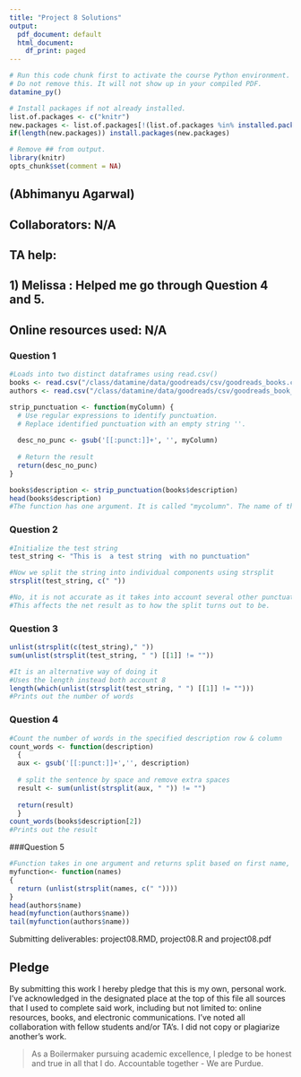 ```yaml
---
title: "Project 8 Solutions"
output:
  pdf_document: default
  html_document:
    df_print: paged
---
```


```r
# Run this code chunk first to activate the course Python environment.
# Do not remove this. It will not show up in your compiled PDF.
datamine_py()

# Install packages if not already installed.
list.of.packages <- c("knitr")
new.packages <- list.of.packages[!(list.of.packages %in% installed.packages()[,"Package"])]
if(length(new.packages)) install.packages(new.packages)

# Remove ## from output.
library(knitr)
opts_chunk$set(comment = NA)
```

## (Abhimanyu Agarwal)

## Collaborators: N/A
## TA help: 
## 1) Melissa : Helped me go through Question 4 and 5. 
## Online resources used: N/A 

### Question 1
```r
#Loads into two distinct dataframes using read.csv()
books <- read.csv("/class/datamine/data/goodreads/csv/goodreads_books.csv")
authors <- read.csv("/class/datamine/data/goodreads/csv/goodreads_book_authors.csv")

strip_punctuation <- function(myColumn) {
  # Use regular expressions to identify punctuation.
  # Replace identified punctuation with an empty string ''.
  
  desc_no_punc <- gsub('[[:punct:]]+', '', myColumn)
  
  # Return the result
  return(desc_no_punc)
}

books$description <- strip_punctuation(books$description)
head(books$description)
#The function has one argument. It is called "mycolumn". The name of the function is string_punctation. 
```

### Question 2
```r
#Initialize the test string 
test_string <- "This is  a test string  with no punctuation"

#Now we split the string into individual components using strsplit 
strsplit(test_string, c(" "))

#No, it is not accurate as it takes into account several other punctuations. 
#This affects the net result as to how the split turns out to be. 
```

### Question 3
```r
unlist(strsplit(c(test_string)," "))
sum(unlist(strsplit(test_string, " ") [[1]] != ""))

#It is an alternative way of doing it 
#Uses the length instead both account 8
length(which(unlist(strsplit(test_string, " ") [[1]] != "")))
#Prints out the number of words
```

### Question 4
```r
#Count the number of words in the specified description row & column
count_words <- function(description)
  {
  aux <- gsub('[[:punct:]]+','', description)
  
  # split the sentence by space and remove extra spaces
  result <- sum(unlist(strsplit(aux, " ")) != "")
  
  return(result)
  }
count_words(books$description[2])
#Prints out the result 
```

###Question 5
```r
#Function takes in one argument and returns split based on first name, middle name and last. The argument is the complete name.
myfunction<- function(names) 
{
  return (unlist(strsplit(names, c(" "))))
}
head(authors$name)
head(myfunction(authors$name))
tail(myfunction(authors$name))
```

Submitting deliverables: project08.RMD, project08.R and project08.pdf

## Pledge
By submitting this work I hereby pledge that this is my own, personal work. I've acknowledged in the designated place at the top of this file all sources that I used to complete said work, including but not limited to: online resources, books, and electronic communications. I've noted all collaboration with fellow students and/or TA's. I did not copy or plagiarize another's work.

> As a Boilermaker pursuing academic excellence, I pledge to be honest and true in all that I do. Accountable together - We are Purdue.
